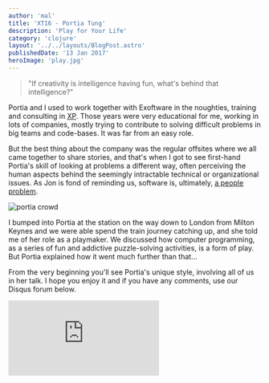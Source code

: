 ```yaml
---
author: 'mal'
title: 'XT16 - Portia Tung'
description: 'Play for Your Life'
category: 'clojure'
layout: '../../layouts/BlogPost.astro'
publishedDate: '13 Jan 2017'
heroImage: 'play.jpg'
---
```



> \"If creativity is intelligence having fun, what's behind that
> intelligence?\"

Portia and I used to work together with Exoftware in the noughties,
training and consulting in
[XP](https://en.wikipedia.org/wiki/Extreme_programming). Those years
were very educational for me, working in lots of companies, mostly
trying to contribute to solving difficult problems in big teams and
code-bases. It was far from an easy role.

But the best thing about the company was the regular offsites where we
all came together to share stories, and that's when I got to see
first-hand Portia's skill of looking at problems a different way, often
perceiving the human aspects behind the seemingly intractable technical
or organizational issues. As Jon is fond of reminding us, software is,
ultimately, [a people
problem](http://www.lovebusinessbooks.com/2009/03/the-secrets-of-consulting-by-gerald-m-weinberg/).


<Image alt='portia crowd' src={pc} />

I bumped into Portia at the station on the way down to London from
Milton Keynes and we were able spend the train journey catching up, and
she told me of her role as a playmaker. We discussed how computer
programming, as a series of fun and addictive puzzle-solving activities,
is a form of play. But Portia explained how it went much further than
that...

From the very beginning you'll see Portia's unique style, involving all
of us in her talk. I hope you enjoy it and if you have any comments, use
our Disqus forum below.

<iframe
  class='aspect-video w-full'
  src='https://www.youtube.com/embed/pJJ3SZyOlO4'
  title='XT16 - Portia Tung - Play for your Life'
  frameborder='0'
  allow='accelerometer; autoplay; clipboard-write; encrypted-media; gyroscope; picture-in-picture'
  allowfullscreen
></iframe>
